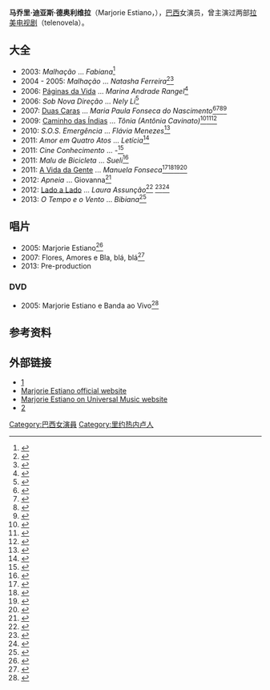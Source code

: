 {{expand|time=2013-07-17T12:16:40+00:00}}
{{藝人
|姓名 = 馬喬里·德奧利維拉
|類型 = 女藝人
|圖片 = Marjorie Estiano em 2012.jpg
|圖片尺寸 = 
|圖片簡介 = 馬喬里·德奧利維拉
|本名 = Marjorie Dias de Oliveira
|外文名 = 
|外文 = 
|羅馬拼音 = 
|英文名 = Marjorie Estiano
|暱稱 = 
|其他藝名 = 
|國籍 = {{BRA}}
|民族 = 
|籍貫 = 
|出生日期 = {{birth date and age|1982|03|08}}
|出生地點 = {{BRA}}[[巴拉那州|巴拉那州]][[庫里奇巴|庫里奇巴]]
|逝世日期 = 
|逝世地點 = 
|職業 = [[演员|演员]]、[[歌手|歌手]]
|語言 = 
|教育程度 = 
|母校 = 
|宗教信仰 = 
|配偶 = 
|兒女 = 
|父母 = 
|音樂類型 = 
|演奏樂器 = 
|出道地點 = 
|出道日期 = 
|出道作 = 
|代表作 = 
|活躍年代 = 2003年至今
|唱片公司 = [[环球唱片|环球唱片]]
|經紀公司 = 
|網站 = [http://www.marjorieestiano.com.br/site Marjorie Estiano]
|相關團體 = 
|IMDb = 
|獎項 = 
}}

'''马乔里·迪亚斯·德奥利维拉'''（Marjorie Estiano，{{bd|1982年|3月8日|||catIdx=Estiano, Marjorie}}），[[巴西|巴西]]女演员，曾主演过两部[[拉美电视剧|拉美电视剧]]（telenovela）。

== 大全 == 
* 2003: ''Malhação'' ... ''Fabiana''<ref>{{cite web |url=http://www.resenhando.com/rg/rg4208.htm |title=存档副本 |accessdate=2013-08-04 |deadurl=yes |archiveurl=https://web.archive.org/web/20131113045039/http://www.resenhando.com/rg/rg4208.htm |archivedate=2013-11-13 }}</ref>
* 2004 - 2005: ''Malhação'' ... ''Natasha Ferreira''<ref>{{Cite web |url=http://noticiasco.terra.com.co/tecnologia/interna/0,,OI285264-EI1487,00.html |title=存档副本 |accessdate=2013-07-17 |archive-date=2019-09-12 |archive-url=https://web.archive.org/web/20190912113606/http://tiendamovistar.terra.com/capa/co/ |dead-url=no }}</ref><ref>{{cite web |url=http://www.teledramaturgia.com.br/tele/malhacao04b.asp |title=存档副本 |accessdate=2013-06-11 |deadurl=yes |archiveurl=https://web.archive.org/web/20131113154041/http://www.teledramaturgia.com.br/tele/malhacao04b.asp |archivedate=2013-11-13 }}</ref>
*2006: [[Páginas_da_Vida|Páginas da Vida]] ... ''Marina Andrade Rangel''<ref>{{cite web |url=http://paginasdavida.globo.com/Novela/Paginasdavida/0,,AA1275105-5752,00.html |title=存档副本 |accessdate=2013-08-04 |deadurl=yes |archiveurl=https://web.archive.org/web/20131002141017/http://paginasdavida.globo.com/Novela/Paginasdavida/0%2C%2CAA1275105-5752%2C00.html |archivedate=2013-10-02 }}</ref> 
*2006: ''Sob Nova Direção'' ... ''Nely Li''<ref>{{cite web |url=http://canalviva.globo.com/programas/sob-nova-direcao/videos/2275636.html |title=存档副本 |accessdate=2013-11-13 |deadurl=yes |archiveurl=https://web.archive.org/web/20131113045721/http://canalviva.globo.com/programas/sob-nova-direcao/videos/2275636.html |archivedate=2013-11-13 }}</ref>
*2007: [[Duas_Caras|Duas Caras]] ... ''Maria Paula Fonseca do Nascimento''<ref>{{Cite web |url=http://www.globotvinternational.com/prodDet.asp?prodId=77&catId=1 |title=存档副本 |accessdate=2013-07-17 |archive-date=2013-10-21 |archive-url=https://web.archive.org/web/20131021230125/http://www.globotvinternational.com/prodDet.asp?prodId=77&catId=1 |dead-url=no }}</ref><ref>{{Cite web |url=http://memoriaglobo.globo.com/Memoriaglobo/0,27723,GYN0-5273-259133,00.html |title=存档副本 |access-date=2013-07-17 |archive-url=https://web.archive.org/web/20111016071022/http://memoriaglobo.globo.com/Memoriaglobo/0,27723,GYN0-5273-259133,00.html |archive-date=2011-10-16 |dead-url=yes }}</ref><ref>{{Cite web |url=http://duascaras.globo.com/Novela/Duascaras/Fiquepordentro/0,,AA1682242-9174,00.html |title=存档副本 |accessdate=2013-07-17 |archive-date=2016-03-03 |archive-url=https://web.archive.org/web/20160303181724/http://duascaras.globo.com/Novela/Duascaras/Fiquepordentro/0,,AA1682242-9174,00.html |dead-url=yes }}</ref><ref>{{Cite web |url=http://www.globotvinternational.com/prodMulti.asp?prodId=77&mType=24&catId=1 |title=存档副本 |accessdate=2013-07-17 |archive-date=2013-10-03 |archive-url=https://web.archive.org/web/20131003050946/http://www.globotvinternational.com/prodMulti.asp?prodId=77&mType=24&catId=1 |dead-url=no }}</ref>
*2009: [[Caminho_das_Índias|Caminho das Índias]] ... ''Tônia (Antônia Cavinato)''<ref>{{Cite web |url=http://televisao.uol.com.br/ultimas-noticias/2009/06/27/ult4244u3672.jhtm |title=存档副本 |accessdate=2013-07-17 |archive-date=2013-12-02 |archive-url=https://web.archive.org/web/20131202222558/http://televisao.uol.com.br/ultimas-noticias/2009/06/27/ult4244u3672.jhtm |dead-url=yes }}</ref><ref>{{Cite web |url=http://oglobo.globo.com/revista-da-tv/marjorie-estiano-brilha-como-coadjuvante-em-caminho-das-indias-diz-sentir-se-deslocada-3130068 |title=存档副本 |access-date=2013-07-17 |archive-date=2013-10-17 |archive-url=https://web.archive.org/web/20131017180512/http://oglobo.globo.com/revista-da-tv/marjorie-estiano-brilha-como-coadjuvante-em-caminho-das-indias-diz-sentir-se-deslocada-3130068 |dead-url=no }}</ref><ref>{{Cite web |url=http://papofeminino.uol.com.br/revistas/guia-da-tv/sucesso-absoluto-em-ltigtcaminho-das-indiaslt-igt-marjorie-estiano-fala-com-carinho-da-personagem-ltigttonialt-igt-surpresa-a-atriz-diz-que-no-contato-nas-ruas-com-fas-quase-todos-torcem-pelo-amor-de/ |title=存档副本 |access-date=2013-07-17 |archive-url=https://web.archive.org/web/20131202224523/http://papofeminino.uol.com.br/revistas/guia-da-tv/sucesso-absoluto-em-ltigtcaminho-das-indiaslt-igt-marjorie-estiano-fala-com-carinho-da-personagem-ltigttonialt-igt-surpresa-a-atriz-diz-que-no-contato-nas-ruas-com-fas-quase-todos-torcem-pelo-amor-de/ |archive-date=2013-12-02 |dead-url=yes }}</ref> 
*2010: ''S.O.S. Emergência'' ... ''Flávia Menezes''<ref>{{Cite web |url=http://estrelando.com.br/celebridades/nota/gravida__majorie_estiano_participa_de_sos_emergencia__-77001.html |title=存档副本 |accessdate=2013-07-17 |archive-date=2013-12-20 |archive-url=https://web.archive.org/web/20131220070554/http://estrelando.com.br/celebridades/nota/gravida__majorie_estiano_participa_de_sos_emergencia__-77001.html |dead-url=yes }}</ref>
*2011: ''Amor em Quatro Atos'' ... ''Letícia''<ref>{{Cite web |url=http://tvg.globo.com/programas/amor-em-quatro-atos/programa/platb/tag/marjorie-estiano/ |title=存档副本 |accessdate=2013-07-17 |archive-date=2013-10-02 |archive-url=https://web.archive.org/web/20131002150323/http://tvg.globo.com/programas/amor-em-quatro-atos/programa/platb/tag/marjorie-estiano/ |dead-url=yes }}</ref>
* 2011: ''Cine Conhecimento'' ... -<ref>{{cite web |url=http://www.tvtelinha.com/canal-futura-nova-programacao/10611/ |title=存档副本 |accessdate=2013-10-23 |deadurl=yes |archiveurl=https://web.archive.org/web/20131023004811/http://www.tvtelinha.com/canal-futura-nova-programacao/10611/ |archivedate=2013-10-23 }}</ref>
* 2011: ''Malu de Bicicleta'' ... ''Sueli''<ref>{{Cite web |url=http://www.adorocinema.com/filmes/filme-193374 |title=存档副本 |access-date=2013-07-17 |archive-date=2013-11-13 |archive-url=https://web.archive.org/web/20131113063220/http://www.adorocinema.com/filmes/filme-193374/ |dead-url=no }}</ref>
*2011: [[A_Vida_da_Gente|A Vida da Gente]] ... ''Manuela Fonseca''<ref>{{Cite web |url=http://www.globotvinternational.com/prodDet.asp?prodId=192&catId=1 |title=存档副本 |accessdate=2013-07-17 |archive-date=2013-10-03 |archive-url=https://web.archive.org/web/20131003050941/http://www.globotvinternational.com/prodDet.asp?prodId=192&catId=1 |dead-url=no }}</ref><ref>{{Cite web |url=http://www.globotvinternational.com/prodMulti.asp?prodId=192&mType=25&catId=1 |title=存档副本 |accessdate=2013-07-17 |archive-date=2013-10-03 |archive-url=https://web.archive.org/web/20131003050944/http://www.globotvinternational.com/prodMulti.asp?prodId=192&mType=25&catId=1 |dead-url=no }}</ref><ref>{{Cite web |url=http://memoriaglobo.globo.com/Memoriaglobo/0,27723,GYN0-5273-278179,00.html |title=存档副本 |access-date=2013-07-17 |archive-url=https://web.archive.org/web/20120715074123/http://memoriaglobo.globo.com/Memoriaglobo/0,27723,GYN0-5273-278179,00.html |archive-date=2012-07-15 |dead-url=yes }}</ref><ref>{{Cite web |url=http://tvg.globo.com/novelas/a-vida-da-gente/Bastidores/noticia/2012/01/teve-gente-que-falou-que-se-fosse-minha-irma-me-estapeava-diz-marjorie-estiano.html |title=存档副本 |accessdate=2013-07-17 |archive-date=2013-10-02 |archive-url=https://web.archive.org/web/20131002150317/http://tvg.globo.com/novelas/a-vida-da-gente/Bastidores/noticia/2012/01/teve-gente-que-falou-que-se-fosse-minha-irma-me-estapeava-diz-marjorie-estiano.html |dead-url=yes }}</ref>
* 2012: ''Apneia'' ...  Giovanna<ref>{{cite web |url=http://contigo.abril.com.br/noticias/assista-teaser-de-apneia-filme-com-thaila-ayala-marisol-ribeiro |title=存档副本 |accessdate=2013-08-04 |deadurl=yes |archiveurl=https://web.archive.org/web/20131009125312/http://contigo.abril.com.br/noticias/assista-teaser-de-apneia-filme-com-thaila-ayala-marisol-ribeiro |archivedate=2013-10-09 }}</ref>
*2012: [[Lado_a_Lado|Lado a Lado]] ... ''Laura Assunção''<ref>{{Cite web |url=http://redeglobo.globo.com/novelas/noticia/2012/08/lado-lado-veja-o-visual-de-marjorie-estiano-como-protagonista-laura.html |title=存档副本 |accessdate=2013-07-17 |archive-date=2016-03-03 |archive-url=https://web.archive.org/web/20160303213235/http://redeglobo.globo.com/novelas/noticia/2012/08/lado-lado-veja-o-visual-de-marjorie-estiano-como-protagonista-laura.html |dead-url=no }}</ref> <ref>{{Cite web |url=http://tvg.globo.com/novelas/lado-a-lado/Fique-por-dentro/noticia/2012/08/conheca-historia-de-isabel-e-laura-duas-mulheres-frente-de-seu-tempo.html |title=存档副本 |accessdate=2013-07-17 |archive-date=2012-08-16 |archive-url=https://web.archive.org/web/20120816001456/http://tvg.globo.com/novelas/lado-a-lado/Fique-por-dentro/noticia/2012/08/conheca-historia-de-isabel-e-laura-duas-mulheres-frente-de-seu-tempo.html |dead-url=yes }}</ref><ref>{{Cite web |url=http://tvg.globo.com/novelas/lado-a-lado/Bastidores/noticia/2012/08/marjorie-estiano-se-inspira-em-feministas-pioneiras-do-brasil-para-viver-laura.html |title=存档副本 |accessdate=2013-07-17 |archive-date=2013-02-26 |archive-url=https://web.archive.org/web/20130226134042/http://tvg.globo.com/novelas/lado-a-lado/Bastidores/noticia/2012/08/marjorie-estiano-se-inspira-em-feministas-pioneiras-do-brasil-para-viver-laura.html |dead-url=yes }}</ref> 
* 2013: ''O Tempo e o Vento'' ... ''Bibiana''<ref>{{Cite web |url=http://cinema.uol.com.br/ultnot/2012/03/26/fernanda-montenegro-e-marjorie-estiano-comecam-a-filmar-o-tempo-e-o-vento.jhtm |title=存档副本 |access-date=2013-07-17 |archive-date=2012-05-10 |archive-url=https://web.archive.org/web/20120510161453/http://cinema.uol.com.br/ultnot/2012/03/26/fernanda-montenegro-e-marjorie-estiano-comecam-a-filmar-o-tempo-e-o-vento.jhtm |dead-url=no }}</ref>

== 唱片 == 
* 2005: Marjorie Estiano<ref>{{Cite web |url=http://www.vagalume.com.br/marjorie-estiano/discografia |title=存档副本 |access-date=2013-07-17 |archive-date=2014-03-15 |archive-url=https://web.archive.org/web/20140315035014/http://www.vagalume.com.br/marjorie-estiano/discografia/ |dead-url=no }}</ref>
* 2007: Flores, Amores e Bla, blá, blá<ref>{{Cite web |url=http://letras.mus.br/marjorie-estiano/discografia/ |title=存档副本 |access-date=2013-07-17 |archive-date=2013-08-28 |archive-url=https://web.archive.org/web/20130828112149/http://letras.mus.br/marjorie-estiano/discografia/ |dead-url=no }}</ref>
* 2013: Pre-production
=== DVD === 
* 2005: Marjorie Estiano e Banda ao Vivo<ref>{{Cite web |url=http://www.livrariasaraiva.com.br/produto/188327/marjorie-estiano-e-banda-ao-vivo-dvd |title=存档副本 |accessdate=2013-07-17 |archive-date=2019-09-12 |archive-url=https://web.archive.org/web/20190912113603/https://www.saraiva.com.br/ |dead-url=no }}</ref>

== 参考资料 ==
{{Reflist}}

== 外部链接 ==
* [http://www.imdb.com/name/nm1597010] {{Wayback|url=http://www.imdb.com/name/nm1597010 |date=20121025174333 }} 
* [http://www.marjorieestiano.com.br/ Marjorie Estiano official website] {{Wayback|url=http://www.marjorieestiano.com.br/ |date=20070922202442 }} 
* [https://web.archive.org/web/20071011161418/http://www.marjorie.umw.com.br/ Marjorie Estiano on Universal Music website]
* [http://www.youtube.com/user/marjorieoficial/videos?view=0] {{Wayback|url=http://www.youtube.com/user/marjorieoficial/videos?view=0 |date=20140523223217 }}

{{Authority control}}
{{DEFAULTSORT:Estiano, Marjorie}}
[[Category:巴西女演員|Category:巴西女演員]]
[[Category:里约热内卢人|Category:里约热内卢人]]